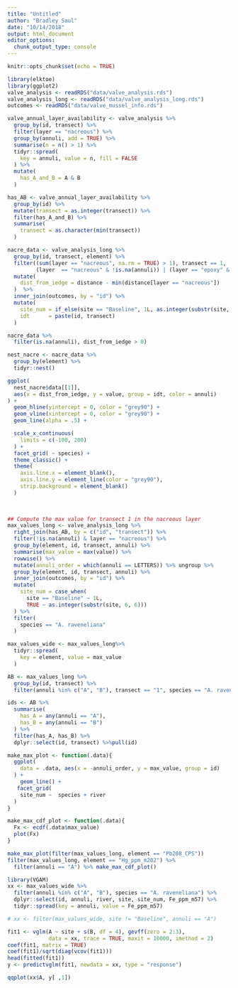 ```yaml
---
title: "Untitled"
author: "Bradley Saul"
date: "10/14/2018"
output: html_document
editor_options: 
  chunk_output_type: console
---
```


```r
knitr::opts_chunk$set(echo = TRUE)

library(elktoe)
library(ggplot2)
valve_analysis <- readRDS("data/valve_analysis.rds")
valve_analysis_long <- readRDS("data/valve_analysis_long.rds")
outcomes <- readRDS("data/valve_mussel_info.rds")
```

```r
valve_annual_layer_availability <- valve_analysis %>%
  group_by(id, transect) %>%
  filter(layer == "nacreous") %>%
  group_by(annuli, add = TRUE) %>%
  summarise(n = n() > 1) %>%
  tidyr::spread(
    key = annuli, value = n, fill = FALSE
  ) %>%
  mutate(
    has_A_and_B = A & B
  )

has_AB <- valve_annual_layer_availability %>%
  group_by(id) %>%
  mutate(transect = as.integer(transect)) %>%
  filter(has_A_and_B) %>%
  summarise(
    transect = as.character(min(transect))
  )

```

```r
nacre_data <- valve_analysis_long %>%  
  group_by(id, transect, element) %>%
  filter((sum(layer == "nacreous", na.rm = TRUE) > 1), transect == 1,
         (layer  == "nacreous" & !is.na(annuli)) | (layer == "epoxy" & distance < 150)) %>%
  mutate(
    dist_from_iedge = distance - min(distance[layer == "nacreous"])
  )  %>%
  inner_join(outcomes, by = "id") %>%
  mutate(
    site_num = if_else(site == "Baseline", 1L, as.integer(substr(site, 6, 6))),
    idt      = paste(id, transect)
  ) 

nacre_data %>%
  filter(is.na(annuli), dist_from_iedge > 0)

nest_nacre <- nacre_data %>%
  group_by(element) %>%
  tidyr::nest()

ggplot(
  nest_nacre$data[[1]],
  aes(x = dist_from_iedge, y = value, group = idt, color = annuli)
) + 
  geom_hline(yintercept = 0, color = "grey90") + 
  geom_vline(xintercept = 0, color = "grey90") + 
  geom_line(alpha = .5) +

  scale_x_continuous(
    limits = c(-100, 200)
  ) + 
  facet_grid( ~ species) + 
  theme_classic() +
  theme(
    axis.line.x = element_blank(),
    axis.line.y = element_line(color = "grey90"),
    strip.background = element_blank()
  )
  
  
```

```r
## Compute the max value for transect 1 in the nacreous layer
max_values_long <- valve_analysis_long %>%
  right_join(has_AB, by = c("id", "transect")) %>%
  filter(!is.na(annuli) & layer == "nacreous") %>%
  group_by(element, id, transect, annuli) %>%
  summarise(max_value = max(value)) %>%
  rowwise() %>%
  mutate(annuli_order = which(annuli == LETTERS)) %>% ungroup %>%
  group_by(element, id, transect, annuli) %>%
  inner_join(outcomes, by = "id") %>%
  mutate(
    site_num = case_when(
      site == "Baseline" ~ 1L,
      TRUE ~ as.integer(substr(site, 6, 6)))
  ) %>%
  filter(
    species == "A. raveneliana"
  )

max_values_wide <- max_values_long%>%
  tidyr::spread(
    key = element, value = max_value
  )
```

```r
AB <- max_values_long %>%
  group_by(id, transect) %>%
  filter(annuli %in% c("A", "B"), transect == "1", species == "A. raveneliana") 

ids <- AB %>%
  summarise(
    has_A = any(annuli == "A"),
    has_B = any(annuli == "B")
  ) %>%
  filter(has_A, has_B) %>%
  dplyr::select(id, transect) %>%pull(id)
```

```r
make_max_plot <- function(.data){
  ggplot(
    data = .data, aes(x = -annuli_order, y = max_value, group = id)
  ) + 
    geom_line() +
   facet_grid(
    site_num ~  species + river
  )
}

make_max_cdf_plot <- function(.data){
  Fx <- ecdf(.data$max_value)
  plot(Fx)
}

make_max_plot(filter(max_values_long, element == "Pb208_CPS"))
filter(max_values_long, element == "Hg_ppm_m202") %>% 
  filter(annuli == "A") %>% make_max_cdf_plot()

```


```r
library(VGAM)
xx <- max_values_wide %>%
  filter(annuli %in% c("A", "B"), species == "A. raveneliana") %>%
  dplyr::select(id, annuli, river, site, site_num, Fe_ppm_m57) %>%
  tidyr::spread(key = annuli, value = Fe_ppm_m57)

# xx <- filter(max_values_wide, site != "Baseline", annuli == "A")

fit1 <- vglm(A ~ site + s(B, df = 4), gevff(zero = 2:3),
             data = xx, trace = TRUE, maxit = 10000, imethod = 2)
coef(fit1, matrix = TRUE)
coef(fit1)/sqrt(diag(vcov(fit1)))
head(fitted(fit1))
y <- predictvglm(fit1, newdata = xx, type = "response")

qqplot(xx$A, y[ ,1])

```
